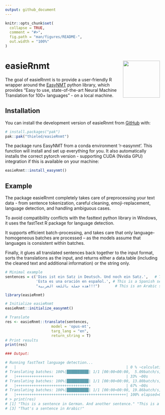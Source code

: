 ```yaml
---
output: github_document
---
```


<!-- README.md is generated from README.Rmd. Please edit that file -->

```r
knitr::opts_chunk$set(
  collapse = TRUE,
  comment = "#>",
  fig.path = "man/figures/README-",
  out.width = "100%"
)
```

# easieRnmt <img src="man/figures/logo.png" align="right" height="120" alt="" />

<!-- badges: start -->
<!-- badges: end -->

The goal of easieRnmt is to provide a user-friendly R wrapper around the [EasyNMT](https://github.com/UKPLab/EasyNMT) python library, which provides "Easy to use, state-of-the-art Neural Machine Translation for 100+ languages" - on a local machine.

## Installation

You can install the development version of easieRnmt from [GitHub](https://github.com/) with:

``` r
# install.packages("pak")
pak::pak("thieled/easieRnmt")
```

The package runs EasyNMT from a conda environment 'r-easynmt'. This function will install 
and set up everything for you. It also automatically installs the correct pytorch
version - supporting CUDA (Nvidia GPU) integration if this is available on your machine:

```r
easieRnmt::install_easynmt()
```

## Example

The package easieRnmt completely takes care of preprocessing your text data - from sentence tokenization, careful cleaning, emoji-replacement, language detection, and handling ambiguous cases. 

To avoid compatibility conflicts with the fasttext python library in Windows, it uses the 
fastText R package for language detection.

It supports efficient batch-processing, and takes care that only language-homogeneous batches are processed -- as the models assume that languages is consistent within batches.

Finally, it glues all translated sentences back together to the input format, sorts the translations as the input, and returns either a data.table (including the cleaned text and additional information) or the string only. 


```r

# Minimal example
sentences = c('Dies ist ein Satz in Deutsch. Und noch ein Satz.',   # This is a German sentence
              'Esta es una oración en español.', # This is a Spanish sentence
              "هذه جملة باللغة العربية!!!")       # This is an Arabic sentence

library(easieRnmt)

# Initialize easieRnmt
easieRnmt::initialize_easynmt()

# Translate
res <- easieRnmt::translate(sentences,
                     model = 'opus-mt',
                     targ_lang = "en",
                     return_string = T)
# Print results
print(res)

### Output: 

# Running fastText language detection...
#   |                                                  | 0 % ~calculating  Processing language: ar
# Translating batches: 100%|██████████| 1/1 [00:00<00:00,  5.09batch/s]
#   |+++++++++++++++++                                 | 33% ~00s          Processing language: de
# Translating batches: 100%|██████████| 1/1 [00:00<00:00, 13.80batch/s]
#   |++++++++++++++++++++++++++++++++++                | 67% ~00s          Processing language: es
# Translating batches: 100%|██████████| 1/1 [00:00<00:00, 19.86batch/s]
#   |++++++++++++++++++++++++++++++++++++++++++++++++++| 100% elapsed=00s  
# > print(res)
# [1] "This is a sentence in German. And another sentence." "This is a sentence in Spanish."                     
# [3] "That's a sentence in Arabic!" 

```
